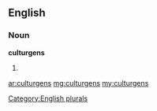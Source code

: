 ==English==

===Noun===
'''culturgens'''

# {{plural of|[[culturgen]]}}

[[Category:English plurals]]

[[ar:culturgens]]
[[mg:culturgens]]
[[my:culturgens]]